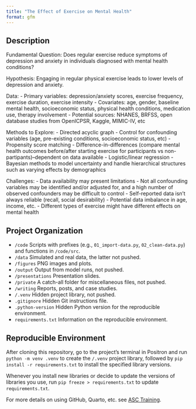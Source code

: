 ```yaml
---
title: "The Effect of Exercise on Mental Health"
format: gfm
---
```


## Description

Fundamental Question: Does regular exercise reduce symptoms of depression and anxiety in individuals diagnosed with mental health conditions?

Hypothesis: Engaging in regular physical exercise leads to lower levels of depression and anxiety.

Data:
- Primary variables: depression/anxiety scores, exercise frequency, exercise duration, exercise intensity
- Covariates: age, gender, baseline mental health, socioeconomic status, physical health conditions, medication use, therapy involvement
- Potential sources: NHANES, BRFSS, open database studies from OpenICPSR, Kaggle, MIMIC-IV, etc

Methods to Explore:
- Directed acyclic graph
- Control for confounding variables (age, pre-existing conditions, socioeconomic status, etc)
- Propensity score matching
- Difference-in-differences (compare mental health outcomes before/after starting exercise for participants vs non-partipants)--dependent on data available
- Logistic/linear regression
- Bayesian methods to model uncertainty and handle hierarchical structures such as varying effects by demographics

Challenges:
- Data availability may present limitations
- Not all confounding variables may be identified and/or adjusted for, and a high number of observed confounders may be difficult to control
- Self-reported data isn't always reliable (recall, social desirability)
- Potential data imbalance in age, income, etc.
- Different types of exercise might have different effects on mental health

## Project Organization

- `/code` Scripts with prefixes (e.g., `01_import-data.py`, `02_clean-data.py`) and functions in `/code/src`.
- `/data` Simulated and real data, the latter not pushed.
- `/figures` PNG images and plots.
- `/output` Output from model runs, not pushed.
- `/presentations` Presentation slides.
- `/private` A catch-all folder for miscellaneous files, not pushed.
- `/writing` Reports, posts, and case studies.
- `/.venv` Hidden project library, not pushed.
- `.gitignore` Hidden Git instructions file.
- `.python-version` Hidden Python version for the reproducible environment.
- `requirements.txt` Information on the reproducible environment.

## Reproducible Environment

After cloning this repository, go to the project's terminal in Positron and run `python -m venv .venv` to create the `/.venv` project library, followed by `pip install -r requirements.txt` to install the specified library versions.

Whenever you install new libraries or decide to update the versions of libraries you use, run `pip freeze > requirements.txt` to update `requirements.txt`.

For more details on using GitHub, Quarto, etc. see [ASC Training](https://github.com/marcdotson/asc-training).
